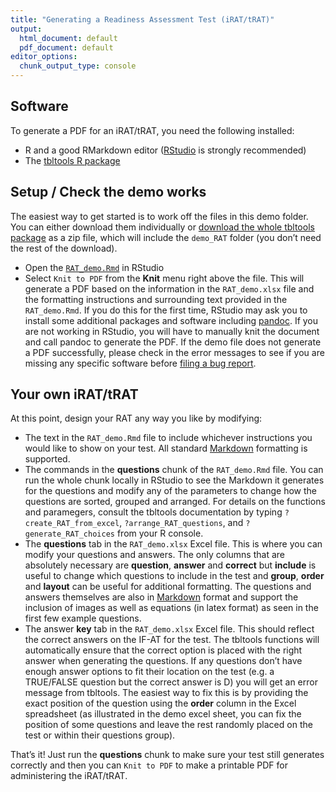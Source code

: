 ```yaml
---
title: "Generating a Readiness Assessment Test (iRAT/tRAT)"
output:
  html_document: default
  pdf_document: default
editor_options:
  chunk_output_type: console
---
```


## Software

To generate a PDF for an iRAT/tRAT, you need the following installed:

 - R and a good RMarkdown editor ([RStudio](https://www.rstudio.com/) is strongly recommended)
 - The [tbltools R package](https://github.com/KopfLab/tbltools)
 
## Setup / Check the demo works

The easiest way to get started is to work off the files in this demo folder. You can either download them individually or [download the whole tbltools package](https://github.com/KopfLab/tbltools/archive/master.zip) as a zip file, which will include the `demo_RAT` folder (you don't need the rest of the download).

 - Open the [`RAT_demo.Rmd`](RAT_demo.Rmd) in RStudio
 - Select `Knit to PDF` from the **Knit** menu right above the file. This will generate a PDF based on the information in the `RAT_demo.xlsx` file and the formatting instructions and surrounding text provided in the `RAT_demo.Rmd`. If you do this for the first time, RStudio may ask you to install some additional packages and software including [pandoc](https://pandoc.org/). If you are not working in RStudio, you will have to manually knit the document and call pandoc to generate the PDF. If the demo file does not generate a PDF successfully, please check in the error messages to see if you are missing any specific software before [filing a bug report](https://github.com/KopfLab/tbltools/issues).
 
## Your own iRAT/tRAT

At this point, design your RAT any way you like by modifying:

 - The text in the `RAT_demo.Rmd` file to include whichever instructions you would like to show on your test. All standard [Markdown](http://rmarkdown.rstudio.com/authoring_basics.html) formatting is supported. 
 - The commands in the **questions** chunk of the `RAT_demo.Rmd` file. You can run the whole chunk locally in RStudio to see the Markdown it generates for the questions and modify any of the parameters to change how the questions are sorted, grouped and arranged. For details on the functions and paramegers, consult the tbltools documentation by typing `?create_RAT_from_excel`, `?arrange_RAT_questions`, and `?generate_RAT_choices` from your R console. 
 - The **questions** tab in the `RAT_demo.xlsx` Excel file. This is where you can modify your questions and answers. The only columns that are absolutely necessary are **question**, **answer** and **correct** but **include** is useful to change which questions to include in the test and **group**, **order** and **layout** can be useful for additional formatting. The questions and answers themselves are also in [Markdown](http://rmarkdown.rstudio.com/authoring_basics.html) format and support the inclusion of images as well as equations (in latex format) as seen in the first few example questions.
 - The answer **key** tab in the `RAT_demo.xlsx` Excel file. This should reflect the correct answers on the IF-AT for the test. The tbltools functions will automatically ensure that the correct option is placed with the right answer when generating the questions. If any questions don't have enough answer options to fit their location on the test (e.g. a TRUE/FALSE question but the correct answer is D) you will get an error message from tbltools. The easiest way to fix this is by providing the exact position of the question using the **order** column in the Excel spreadsheet (as illustrated in the demo excel sheet, you can fix the position of some questions and leave the rest randomly placed on the test or within their questions group).
 
That's it! Just run the **questions** chunk to make sure your test still generates correctly and then you can `Knit to PDF` to make a printable PDF for administering the iRAT/tRAT.
